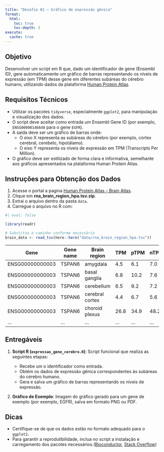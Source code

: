 ```yaml
---
title: "Desafio 01 – Gráfico de expressão gênica"
format:
  html:
    toc: true
    toc-depth: 3
execute: 
  cache: true
---
```


## Objetivo

Desenvolver um script em R que, dado um identificador de gene (Ensembl ID), gere automaticamente um gráfico de barras representando os níveis de expressão (em TPM) desse gene em diferentes subáreas do cérebro humano, utilizando dados da plataforma [Human Protein Atlas](https://www.proteinatlas.org/).

## Requisitos Técnicos

-   Utilizar os pacotes `tidyverse`, especialmente `ggplot2`, para manipulação e visualização dos dados.
-   O script deve aceitar como entrada um Ensembl Gene ID (por exemplo, `ENSG00000146648` para o gene `EGFR`).
-   A saída deve ser um gráfico de barras onde:
    -   O eixo X representa as subáreas do cérebro (por exemplo, córtex cerebral, cerebelo, hipotálamo).
    -   O eixo Y representa os níveis de expressão em TPM (Transcripts Per Million).
-   O gráfico deve ser estilizado de forma clara e informativa, semelhante aos gráficos apresentados na plataforma Human Protein Atlas.

## Instruções para Obtenção dos Dados

1. Acesse o portal a pagina [Human Protein Atlas – Brain Atlas](https://www.proteinatlas.org/humanproteome/brain/data#hpa_brain_regions_rna).
2. Clique em **rna_brain_region_hpa.tsv.zip**.
3. Extrai o arquivo dentro da pasta `data`.
4. Carregue o arquivo no R com:

```r
#| eval: false

library(readr)

# Substitua o caminho conforme necessário
brain_data <- read_tsv(here::here("data/rna_brain_region_hpa.tsv"))

```


| Gene            | Gene name | Brain region    | TPM  | pTPM | nTPM |
| --------------- | --------- | --------------- | ---- | ---- | ---- |
| ENSG00000000003 | TSPAN6    | amygdala        | 4.5  | 6.1  | 7.0  |
| ENSG00000000003 | TSPAN6    | basal ganglia   | 6.8  | 10.2 | 7.6  |
| ENSG00000000003 | TSPAN6    | cerebellum      | 6.5  | 9.2  | 7.2  |
| ENSG00000000003 | TSPAN6    | cerebral cortex | 4.4  | 6.7  | 5.6  |
| ENSG00000000003 | TSPAN6    | choroid plexus  | 26.8 | 34.9 | 48.2 |
| ...             | ...       | ...             | ...  | ...  | ...  |

## Entregáveis

1.  **Script R (`expressao_gene_cerebro.R`)**: Script funcional que realiza as seguintes etapas:

    -   Recebe um o identificador como entrada.
    -   Obtém os dados de expressão gênica correspondentes às subáreas do cérebro humano.
    -   Gera e salva um gráfico de barras representando os níveis de expressão.

2.  **Gráfico de Exemplo**: Imagem do gráfico gerado para um gene de exemplo (por exemplo, EGFR), salva em formato PNG ou PDF.

## Dicas

-   Certifique-se de que os dados estão no formato adequado para o `ggplot2`.
-   Para garantir a reprodutibilidade, inclua no script a instalação e carregamento dos pacotes necessários.([Bioconductor](https://www.bioconductor.org/packages/release/bioc/vignettes/HPAanalyze/inst/doc/b_HPAanalyze_indepth.html?utm_source=chatgpt.com "Working with Human Protein Atlas (HPA) data in R with HPAanalyze"), [Stack Overflow](https://stackoverflow.com/questions/70765003/how-can-i-plot-gene-expression-data-in-bar-graph-using-ggplot2?utm_source=chatgpt.com "How can I plot gene expression data in bar graph using ggplot2?"))

